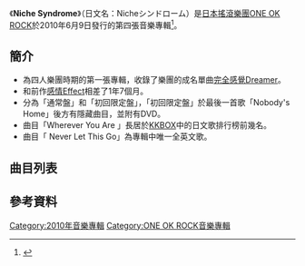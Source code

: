 {{refimprove|time=2015-10-15T13:08:26+00:00}}
{{Infobox album
| name       = Niche Syndrome
| type       = Studio album
| artist     = [[ONE_OK_ROCK|ONE OK ROCK]]
| cover      = Niche_Syndrome_-_ONE_OK_ROCK_album_cover.png
| released   = 2010年6月9日
| recorded   = 
| genre      = Alternative rock、post-hardcore、emo
| length     = 48:08(通常盤)
53:07(初回限定盤)
| label      = [[A-Sketch|A-Sketch]]
| producer   = 
| reviews    = 
| chart_position = *最高第4名（Oricon）
* 2016年度年間59位（Oricon）
| certification = 
| prev_title = [[感情Effect|感情Effect]]
| prev_year  = 2008
| next_title = [[殘響Reference|殘響Reference]]
| next_year  = 2011
| misc       = {{單曲
  | name        = '''Niche Syndrome'''
  | type        = Studio album
  | single1     = [[完全感覺Dreamer|完全感覺Dreamer]]
  | single1date = {{Start date|2010|2|3}}
  }}
}}

《'''Niche Syndrome'''》（日文名：Nicheシンドローム）是[[日本|日本]][[搖滾|搖滾]][[樂團|樂團]][[ONE_OK_ROCK|ONE OK ROCK]]於2010年6月9日發行的第四張音樂專輯<ref>{{Cite web |url=http://ro69.jp/news/detail/33311 |title=存档副本 |accessdate=2015-10-15 |archive-date=2016-04-29 |archive-url=https://web.archive.org/web/20160429060353/http://ro69.jp/news/detail/33311 |dead-url=no }}</ref>。

==簡介==

*為四人樂團時期的第一張專輯，收錄了樂團的成名單曲[[完全感覺Dreamer|完全感覺Dreamer]]。
*和前作[[感情Effect|感情Effect]]相差了1年7個月。
*分為「通常盤」和「初回限定盤」，「初回限定盤」於最後一首歌「Nobody's Home」後方有隱藏曲目，並附有DVD。
*曲目「Wherever You Are 」長居於[[KKBOX|KKBOX]]中的日文歌排行榜前幾名。
*曲目「 Never Let This Go」為專輯中唯一全英文歌。

==曲目列表==
{{tracklist
| total_length = 
| collapsed       = no
| headline        = CD
| title1          = Introduction
| length1         = 
| title2          = Never Let This Go
| length2         = 
| title3          = 完全感覺Dreamer
| note3           = 完全感覚Dreamer
| length3         = 
| title4          = 混雜 Communication
| note4           = 混雑コミュニケーション
| length4         = 
| title5          = Yes I Am
| length5         = 
| title6          = Shake It Down
| length6         = 
| title7          = 自我Rock
| note7           = じぶんROCK
| length7         = 
| title8          = Liar
| length8         = 
| title9          = Wherever You Are
| length9         = 
| longnote9       = [[八大綜合台|八大綜合台]]《[[植劇場|植劇場－戀愛沙塵暴]]》片尾曲
| title10         = Riot!!!
| length10        = 
| title11         = Adult Suit
| note11          = アダルトスーツ
| length11        = 
| title12         = 未完成交響曲
| note12          = 未完成交響曲
| length12        = 
| title13         = Nobody's Home
| length13        = 
}}
{{tracklist
| collapsed       = no
| headline        = DVD
| title1          = 完全感覺Dreamer
| note1           = Music Video
| length1         = 
| title2          = 自我Rock
| note2           = Music Video
| length2         = 
| title3          = Liar
| note3           = Music Video
| length3         = 
| title4          = 自我Rock
| note4           = Ver.2: MV Shooting Off Shot
| length4         = 
| title5          = 完全感覺Dreamer
| note5           = 2009.11.26 Live 版
| length5         = 
}}

== 參考資料 ==
<references />

{{ONE OK ROCK}}

[[Category:2010年音樂專輯|Category:2010年音樂專輯]]
[[Category:ONE_OK_ROCK音樂專輯|Category:ONE OK ROCK音樂專輯]]